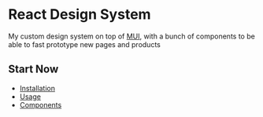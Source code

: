 
# React Design System

My custom design system on top of [MUI](https://mui.com/material-ui/), with a bunch of components to be able to fast prototype new pages and products

## Start Now

- [Installation](?path=/docs/installation--docs)
- [Usage](?path=/docs/usage--docs)
- [Components](?path=/docs/components-components--docs)




